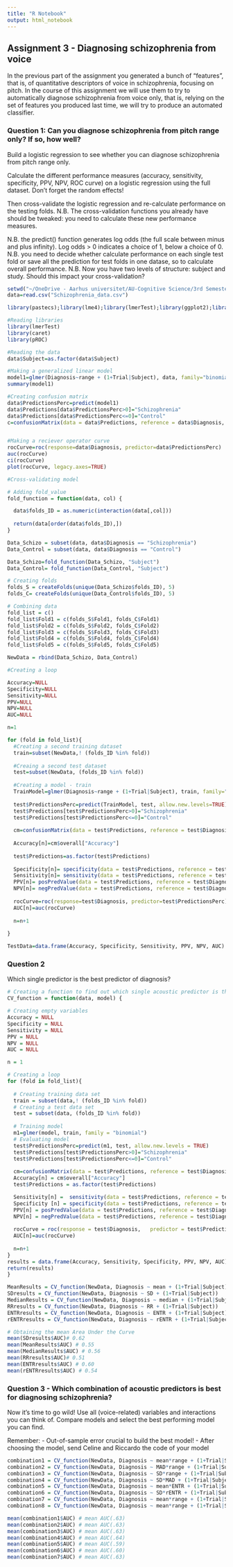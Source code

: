 ```yaml
---
title: "R Notebook"
output: html_notebook
---
```


## Assignment 3 - Diagnosing schizophrenia from voice
In the previous part of the assignment you generated a bunch of "features", that is, of quantitative descriptors of voice in schizophrenia, focusing on pitch.
In the course of this assignment we will use them to try to automatically diagnose schizophrenia from voice only, that is, relying on the set of features you produced last time, we will try to produce an automated classifier.

### Question 1: Can you diagnose schizophrenia from pitch range only? If so, how well?
Build a logistic regression to see whether you can diagnose schizophrenia from pitch range only.

Calculate the different performance measures (accuracy, sensitivity, specificity, PPV, NPV, ROC curve) on a logistic regression using the full dataset. Don't forget the random effects!

Then cross-validate the logistic regression and re-calculate performance on the testing folds. N.B. The cross-validation functions you already have should be tweaked: you need to calculate these new performance measures.

N.B. the predict() function generates log odds (the full scale between minus and plus infinity). Log odds > 0 indicates a choice of 1, below a choice of 0.
N.B. you need to decide whether calculate performance on each single test fold or save all the prediction for test folds in one datase, so to calculate overall performance.
N.B. Now you have two levels of structure: subject and study. Should this impact your cross-validation?
```r

setwd("~/OneDrive - Aarhus universitet/AU-Cognitive Science/3rd Semester/Experimental Methods 3/Exercise/Assignments/Assignment_2")
data=read.csv("Schizophrenia_data.csv")

library(pastecs);library(lme4);library(lmerTest);library(ggplot2);library(caret);library(pROC);library(tidyverse);library(caret);library(cvms); library(groupdata2) 

#Reading libraries
library(lmerTest)
library(caret)
library(pROC)

#Reading the data
data$Subject=as.factor(data$Subject)

#Making a generalized linear model
model1=glmer(Diagnosis~range + (1+Trial|Subject), data, family="binomial")
summary(model1)

#Creating confusion matrix
data$PredictionsPerc=predict(model1)
data$Predictions[data$PredictionsPerc>0]="Schizophrenia"
data$Predictions[data$PredictionsPerc<=0]="Control"
c=confusionMatrix(data = data$Predictions, reference = data$Diagnosis, positive = "Schizophrenia") 


#Making a reciever operator curve
rocCurve=roc(response=data$Diagnosis, predictor=data$PredictionsPerc)
auc(rocCurve)
ci(rocCurve)
plot(rocCurve, legacy.axes=TRUE)

#Cross-validating model

# Adding fold_value
fold_function = function(data, col) {

  data$folds_ID = as.numeric(interaction(data[,col]))
  
  return(data[order(data$folds_ID),])
}

Data_Schizo = subset(data, data$Diagnosis == "Schizophrenia")
Data_Control = subset(data, data$Diagnosis == "Control")

Data_Schizo=fold_function(Data_Schizo, "Subject")
Data_Control= fold_function(Data_Control, "Subject")

# Creating folds
folds_S = createFolds(unique(Data_Schizo$folds_ID), 5)
folds_C= createFolds(unique(Data_Control$folds_ID), 5)

# Combining data
fold_list = c()
fold_list$Fold1 = c(folds_S$Fold1, folds_C$Fold1)
fold_list$Fold2 = c(folds_S$Fold2, folds_C$Fold2)
fold_list$Fold3 = c(folds_S$Fold3, folds_C$Fold3)
fold_list$Fold4 = c(folds_S$Fold4, folds_C$Fold4)
fold_list$Fold5 = c(folds_S$Fold5, folds_C$Fold5)

NewData = rbind(Data_Schizo, Data_Control)

#Creating a loop

Accuracy=NULL
Specificity=NULL
Sensitivity=NULL
PPV=NULL
NPV=NULL
AUC=NULL

n=1

for (fold in fold_list){
  #Creating a second training dataset 
  train=subset(NewData,! (folds_ID %in% fold))
  
  #Creaing a second test dataset
  test=subset(NewData, (folds_ID %in% fold))
  
  #Creating a model - train
  TrainModel=glmer(Diagnosis~range + (1+Trial|Subject), train, family="binomial")
  
  test$PredictionsPerc=predict(TrainModel, test, allow.new.levels=TRUE)
  test$Predictions[test$PredictionsPerc>0]="Schizophrenia"
  test$Predictions[test$PredictionsPerc<=0]="Control"
  
  cm=confusionMatrix(data = test$Predictions, reference = test$Diagnosis, positive = "Schizophrenia") 
  
  Accuracy[n]=cm$overall["Accuracy"]
  
  test$Predictions=as.factor(test$Predictions)
  
  Specificity[n]= specificity(data = test$Predictions, reference = test$Diagnosis, negative = "Control") 
  Sensitivity[n]= sensitivity(data = test$Predictions, reference = test$Diagnosis, positive = "Schizophrenia")
  PPV[n]= posPredValue(data = test$Predictions, reference = test$Diagnosis, positive = "Schizophrenia")
  NPV[n]= negPredValue(data = test$Predictions, reference = test$Diagnosis, negative = "Control") 
  
  rocCurve=roc(response=test$Diagnosis, predictor=test$PredictionsPerc)
  AUC[n]=auc(rocCurve)
    
  n=n+1
 
}

TestData=data.frame(Accuracy, Specificity, Sensitivity, PPV, NPV, AUC)

```

### Question 2
Which single predictor is the best predictor of diagnosis?
```r
# Creating a function to find out which single acoustic predictor is the best predictor
CV_function = function(data, model) {

# Creating empty variables
Accuracy = NULL
Specificity = NULL
Sensitivity = NULL
PPV = NULL
NPV = NULL
AUC = NULL

n = 1

# Creating a loop
for (fold in fold_list){
  
  # Creating training data set
  train = subset(data,! (folds_ID %in% fold))  
  # Creating a test data set
  test = subset(data, (folds_ID %in% fold)) 
  
  # Training model
  m1=glmer(model, train, family = "binomial")
  # Evaluating model
  test$PredictionsPerc=predict(m1, test, allow.new.levels = TRUE) 
  test$Predictions[test$PredictionsPerc>0]="Schizophrenia" 
  test$Predictions[test$PredictionsPerc<=0]="Control"
  
  cm=confusionMatrix(data = test$Predictions, reference = test$Diagnosis, positive = "Schizophrenia") 
  Accuracy[n] = cm$overall["Accuracy"]
  test$Predictions = as.factor(test$Predictions)

  Sensitivity[n] =  sensitivity(data = test$Predictions, reference = test$Diagnosis, positive = "Schizophrenia" )
  Specificity [n] = specificity(data = test$Predictions, reference = test$Diagnosis, negative = "Control" )
  PPV[n] = posPredValue(data = test$Predictions, reference = test$Diagnosis, positive = "Schizophrenia") 
  NPV[n] = negPredValue(data = test$Predictions, reference = test$Diagnosis, negative = "Control")  
  
  rocCurve = roc(response = test$Diagnosis,   predictor = test$PredictionsPerc) 
  AUC[n]=auc(rocCurve) 
    
  n=n+1  
}
results = data.frame(Accuracy, Sensitivity, Specificity, PPV, NPV, AUC)
return(results)
}

MeanResults = CV_function(NewData, Diagnosis ~ mean + (1+Trial|Subject))
SDresults = CV_function(NewData, Diagnosis ~ SD + (1+Trial|Subject))
MedianResults = CV_function(NewData, Diagnosis ~ median + (1+Trial|Subject))
RRresults = CV_function(NewData, Diagnosis ~ RR + (1+Trial|Subject))
ENTRresults = CV_function(NewData, Diagnosis ~ ENTR + (1+Trial|Subject))
rENTRresults = CV_function(NewData, Diagnosis ~ rENTR + (1+Trial|Subject))

# Obtaining the mean Area Under the Curve
mean(SDresults$AUC)# 0.62
mean(MeanResults$AUC) # 0.55
mean(MedianResults$AUC) # 0.56
mean(RRresults$AUC)# 0.51
mean(ENTRresults$AUC) # 0.60
mean(rENTRresults$AUC) # 0.54

```
### Question 3 - Which combination of acoustic predictors is best for diagnosing schizophrenia?

Now it's time to go wild! Use all (voice-related) variables and interactions you can think of. Compare models and select the best performing model you can find.

Remember:
- Out-of-sample error crucial to build the best model!
- After choosing the model, send Celine and Riccardo the code of your model
```r
combination1 = CV_function(NewData, Diagnosis ~ mean*range + (1+Trial|Subject))
combination2 = CV_function(NewData, Diagnosis ~ MAD*range + (1+Trial|Subject))
combination3 = CV_function(NewData, Diagnosis ~ SD*range + (1+Trial|Subject))
combination4 = CV_function(NewData, Diagnosis ~ SD*MAD + (1+Trial|Subject))
combination5 = CV_function(NewData, Diagnosis ~ mean*ENTR + (1+Trial|Subject))
combination6 = CV_function(NewData, Diagnosis ~ SD*rENTR + (1+Trial|Subject))
combination7 = CV_function(NewData, Diagnosis ~ mean*range + (1+Trial|Subject))
combination8 = CV_function(NewData, Diagnosis ~ mean*range + (1+Trial|Subject))

mean(combination1$AUC) # mean AUC(.63)
mean(combination2$AUC) # mean AUC(.63)
mean(combination3$AUC) # mean AUC(.63)
mean(combination4$AUC) # mean AUC(.64)
mean(combination5$AUC) # mean AUC(.59)
mean(combination6$AUC) # mean AUC(.60)
mean(combination7$AUC) # mean AUC(.63)



```

